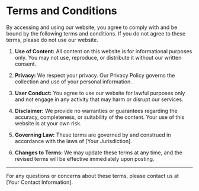 # Terms and Conditions

By accessing and using our website, you agree to comply with and be bound by the following terms and conditions. If you do not agree to these terms, please do not use our website.

1. **Use of Content:** All content on this website is for informational purposes only. You may not use, reproduce, or distribute it without our written consent.

2. **Privacy:** We respect your privacy. Our Privacy Policy governs the collection and use of your personal information.

3. **User Conduct:** You agree to use our website for lawful purposes only and not engage in any activity that may harm or disrupt our services.

4. **Disclaimer:** We provide no warranties or guarantees regarding the accuracy, completeness, or suitability of the content. Your use of this website is at your own risk.

5. **Governing Law:** These terms are governed by and construed in accordance with the laws of [Your Jurisdiction].

6. **Changes to Terms:** We may update these terms at any time, and the revised terms will be effective immediately upon posting.

---

For any questions or concerns about these terms, please contact us at [Your Contact Information].
